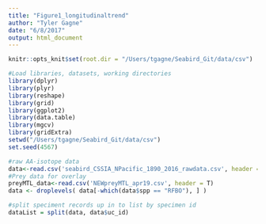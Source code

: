 ```yaml
---
title: "Figure1_longitudinaltrend"
author: "Tyler Gagne"
date: "6/8/2017"
output: html_document
---
```


```r
knitr::opts_knit$set(root.dir = "/Users/tgagne/Seabird_Git/data/csv")
```


```r
#Load libraries, datasets, working directories
library(dplyr)
library(plyr)
library(reshape)
library(grid)
library(ggplot2)
library(data.table)
library(mgcv)
library(gridExtra)
setwd("/Users/tgagne/Seabird_Git/data/csv")
set.seed(4567)

#raw AA-isotope data
data<-read.csv('seabird_CSSIA_NPacific_1890_2016_rawdata.csv', header = T)
#Prey data for overlay
preyMTL_data<-read.csv('NEWpreyMTL_apr19.csv', header = T)
data <- droplevels( data[-which(data$spp == "RFBO"), ] )

#split speciment records up in to list by specimen id
dataList = split(data, data$uc_id)

```